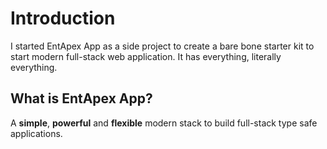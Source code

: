 # Introduction
 
I started EntApex App as a side project to create a bare bone starter kit to start modern full-stack web application. It has everything, literally everything.

## What is EntApex App?

A **simple**, **powerful** and **flexible** modern stack to build full-stack type safe applications.